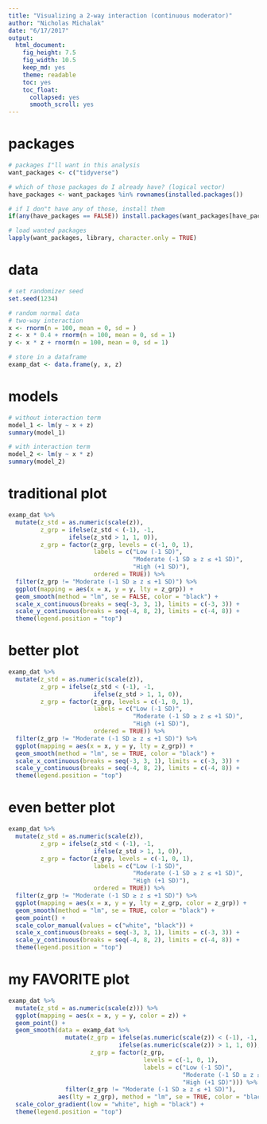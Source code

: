 ```yaml
---
title: "Visualizing a 2-way interaction (continuous moderator)"
author: "Nicholas Michalak"
date: "6/17/2017"
output: 
  html_document: 
    fig_height: 7.5
    fig_width: 10.5
    keep_md: yes
    theme: readable
    toc: yes
    toc_float:
      collapsed: yes
      smooth_scroll: yes
---
```


# packages

```r
# packages I"ll want in this analysis
want_packages <- c("tidyverse")

# which of those packages do I already have? (logical vector)
have_packages <- want_packages %in% rownames(installed.packages())

# if I don"t have any of those, install them
if(any(have_packages == FALSE)) install.packages(want_packages[have_packages == FALSE])

# load wanted packages
lapply(want_packages, library, character.only = TRUE)
```

# data

```r
# set randomizer seed
set.seed(1234)

# random normal data
# two-way interaction
x <- rnorm(n = 100, mean = 0, sd = )
z <- x * 0.4 + rnorm(n = 100, mean = 0, sd = 1)
y <- x * z + rnorm(n = 100, mean = 0, sd = 1)

# store in a dataframe
examp_dat <- data.frame(y, x, z)
```

# models

```r
# without interaction term
model_1 <- lm(y ~ x + z)
summary(model_1)

# with interaction term
model_2 <- lm(y ~ x * z)
summary(model_2)
```

# traditional plot

```r
examp_dat %>%
  mutate(z_std = as.numeric(scale(z)),
         z_grp = ifelse(z_std < (-1), -1,
                 ifelse(z_std > 1, 1, 0)),
         z_grp = factor(z_grp, levels = c(-1, 0, 1),
                        labels = c("Low (-1 SD)",
                                   "Moderate (-1 SD ≥ z ≤ +1 SD)",
                                   "High (+1 SD)"),
                        ordered = TRUE)) %>%
  filter(z_grp != "Moderate (-1 SD ≥ z ≤ +1 SD)") %>%
  ggplot(mapping = aes(x = x, y = y, lty = z_grp)) +
  geom_smooth(method = "lm", se = FALSE, color = "black") +
  scale_x_continuous(breaks = seq(-3, 3, 1), limits = c(-3, 3)) +
  scale_y_continuous(breaks = seq(-4, 8, 2), limits = c(-4, 8)) +
  theme(legend.position = "top")
```

# better plot

```r
examp_dat %>%
  mutate(z_std = as.numeric(scale(z)),
         z_grp = ifelse(z_std < (-1), -1,
                        ifelse(z_std > 1, 1, 0)),
         z_grp = factor(z_grp, levels = c(-1, 0, 1),
                        labels = c("Low (-1 SD)",
                                   "Moderate (-1 SD ≥ z ≤ +1 SD)",
                                   "High (+1 SD)"),
                        ordered = TRUE)) %>%
  filter(z_grp != "Moderate (-1 SD ≥ z ≤ +1 SD)") %>%
  ggplot(mapping = aes(x = x, y = y, lty = z_grp)) +
  geom_smooth(method = "lm", se = TRUE, color = "black") +
  scale_x_continuous(breaks = seq(-3, 3, 1), limits = c(-3, 3)) +
  scale_y_continuous(breaks = seq(-4, 8, 2), limits = c(-4, 8)) +
  theme(legend.position = "top")
```

# even better plot

```r
examp_dat %>%
  mutate(z_std = as.numeric(scale(z)),
         z_grp = ifelse(z_std < (-1), -1,
                        ifelse(z_std > 1, 1, 0)),
         z_grp = factor(z_grp, levels = c(-1, 0, 1),
                        labels = c("Low (-1 SD)",
                                   "Moderate (-1 SD ≥ z ≤ +1 SD)",
                                   "High (+1 SD)"),
                        ordered = TRUE)) %>%
  filter(z_grp != "Moderate (-1 SD ≥ z ≤ +1 SD)") %>%
  ggplot(mapping = aes(x = x, y = y, lty = z_grp, color = z_grp)) +
  geom_smooth(method = "lm", se = TRUE, color = "black") +
  geom_point() +
  scale_color_manual(values = c("white", "black")) +
  scale_x_continuous(breaks = seq(-3, 3, 1), limits = c(-3, 3)) +
  scale_y_continuous(breaks = seq(-4, 8, 2), limits = c(-4, 8)) +
  theme(legend.position = "top")
```

# my FAVORITE plot

```r
examp_dat %>%
  mutate(z_std = as.numeric(scale(z))) %>%
  ggplot(mapping = aes(x = x, y = y, color = z)) +
  geom_point() +
  geom_smooth(data = examp_dat %>%
                mutate(z_grp = ifelse(as.numeric(scale(z)) < (-1), -1,
                               ifelse(as.numeric(scale(z)) > 1, 1, 0)),
                       z_grp = factor(z_grp,
                                      levels = c(-1, 0, 1),
                                      labels = c("Low (-1 SD)",
                                                 "Moderate (-1 SD ≥ z ≤ +1 SD)",
                                                 "High (+1 SD)"))) %>%
                filter(z_grp != "Moderate (-1 SD ≥ z ≤ +1 SD)"),
              aes(lty = z_grp), method = "lm", se = TRUE, color = "black") +
  scale_color_gradient(low = "white", high = "black") +
  theme(legend.position = "top")
```
